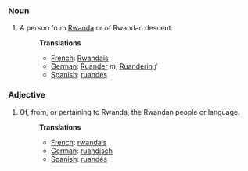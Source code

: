 ===Noun===
#A person from [[Rwanda]] or of Rwandan descent.
#:'''Translations'''
#:*[[French]]: [[Rwandais]]
#:*[[German]]: [[Ruander]] ''m'', [[Ruanderin]] ''f''
#:*[[Spanish]]: [[ruandés]]

===Adjective===
#Of, from, or pertaining to Rwanda, the Rwandan people or language.
#:'''Translations'''
#:*[[French]]: [[rwandais]]
#:*[[German]]: [[ruandisch]]
#:*[[Spanish]]: [[ruandés]]